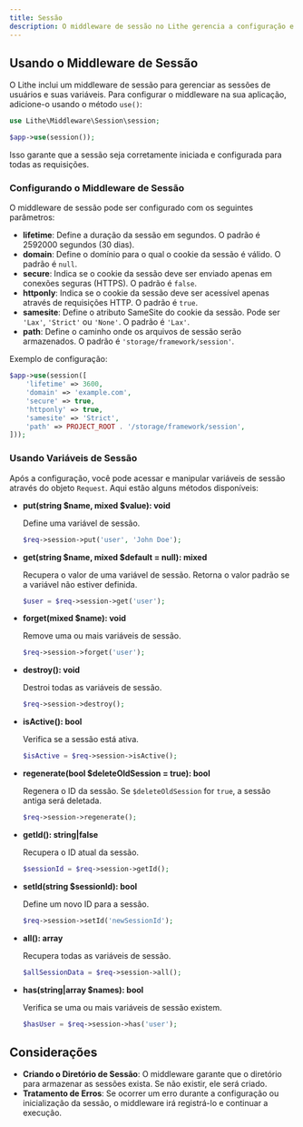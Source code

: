 ```yaml
---
title: Sessão  
description: O middleware de sessão no Lithe gerencia a configuração e o controle da sessão do usuário.  
---
```


## Usando o Middleware de Sessão

O Lithe inclui um middleware de sessão para gerenciar as sessões de usuários e suas variáveis. Para configurar o middleware na sua aplicação, adicione-o usando o método `use()`:

```php
use Lithe\Middleware\Session\session;

$app->use(session());
```

Isso garante que a sessão seja corretamente iniciada e configurada para todas as requisições.

### Configurando o Middleware de Sessão

O middleware de sessão pode ser configurado com os seguintes parâmetros:

- **lifetime**: Define a duração da sessão em segundos. O padrão é 2592000 segundos (30 dias).
- **domain**: Define o domínio para o qual o cookie da sessão é válido. O padrão é `null`.
- **secure**: Indica se o cookie da sessão deve ser enviado apenas em conexões seguras (HTTPS). O padrão é `false`.
- **httponly**: Indica se o cookie da sessão deve ser acessível apenas através de requisições HTTP. O padrão é `true`.
- **samesite**: Define o atributo SameSite do cookie da sessão. Pode ser `'Lax'`, `'Strict'` ou `'None'`. O padrão é `'Lax'`.
- **path**: Define o caminho onde os arquivos de sessão serão armazenados. O padrão é `'storage/framework/session'`.

Exemplo de configuração:

```php
$app->use(session([
    'lifetime' => 3600,
    'domain' => 'example.com',
    'secure' => true,
    'httponly' => true,
    'samesite' => 'Strict',
    'path' => PROJECT_ROOT . '/storage/framework/session',
]));
```

### Usando Variáveis de Sessão

Após a configuração, você pode acessar e manipular variáveis de sessão através do objeto `Request`. Aqui estão alguns métodos disponíveis:

- **put(string $name, mixed $value): void**

  Define uma variável de sessão.

  ```php
  $req->session->put('user', 'John Doe');
  ```

- **get(string $name, mixed $default = null): mixed**

  Recupera o valor de uma variável de sessão. Retorna o valor padrão se a variável não estiver definida.

  ```php
  $user = $req->session->get('user');
  ```

- **forget(mixed $name): void**

  Remove uma ou mais variáveis de sessão.

  ```php
  $req->session->forget('user');
  ```

- **destroy(): void**

  Destroi todas as variáveis de sessão.

  ```php
  $req->session->destroy();
  ```

- **isActive(): bool**

  Verifica se a sessão está ativa.

  ```php
  $isActive = $req->session->isActive();
  ```

- **regenerate(bool $deleteOldSession = true): bool**

  Regenera o ID da sessão. Se `$deleteOldSession` for `true`, a sessão antiga será deletada.

  ```php
  $req->session->regenerate();
  ```

- **getId(): string|false**

  Recupera o ID atual da sessão.

  ```php
  $sessionId = $req->session->getId();
  ```

- **setId(string $sessionId): bool**

  Define um novo ID para a sessão.

  ```php
  $req->session->setId('newSessionId');
  ```

- **all(): array**

  Recupera todas as variáveis de sessão.

  ```php
  $allSessionData = $req->session->all();
  ```

- **has(string|array $names): bool**

  Verifica se uma ou mais variáveis de sessão existem.

  ```php
  $hasUser = $req->session->has('user');
  ```

## Considerações

- **Criando o Diretório de Sessão**: O middleware garante que o diretório para armazenar as sessões exista. Se não existir, ele será criado.
- **Tratamento de Erros**: Se ocorrer um erro durante a configuração ou inicialização da sessão, o middleware irá registrá-lo e continuar a execução.
